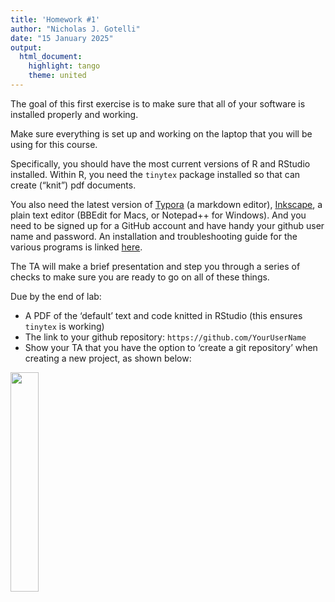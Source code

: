 ```yaml
---
title: 'Homework #1'
author: "Nicholas J. Gotelli"
date: "15 January 2025"
output: 
  html_document: 
    highlight: tango
    theme: united
---
```


The goal of this first exercise is to make sure that all of your software is installed properly and working.

Make sure everything is set up and working on the laptop that you will be using for this course. 

Specifically, you should have the most current versions of R and RStudio installed. Within R, you need the `tinytex` package installed so that can create ("knit") pdf documents.

You also need the latest version of [Typora](https://typora.io/) (a markdown editor), [Inkscape](https://inkscape.org/release/inkscape-1.1.1/),  a plain text editor (BBEdit for Macs, or Notepad++ for Windows). And you need to be signed up for a GitHub account and have handy your github user name and password. An installation and troubleshooting guide for the various programs is linked [here](Installation_Instructions.html). 

The TA will make a brief presentation and step you through a series of checks to make sure you are ready to go on all of these things.

Due by the end of lab:    

* A PDF of the 'default' text and code knitted in RStudio (this ensures `tinytex` is working)
* The link to your github repository: `https://github.com/YourUserName`
* Show your TA that you have the option to 'create a git repository' when creating a new project, as shown below:

![](git-box-example.png){width=30%} 


